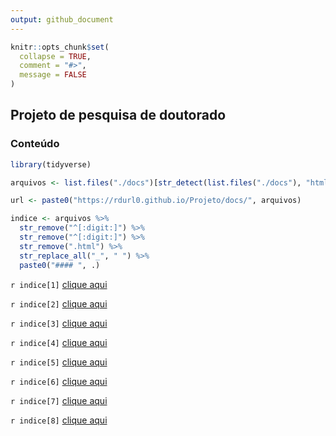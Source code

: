 ```yaml
---
output: github_document
---
```



```r
knitr::opts_chunk$set(
  collapse = TRUE,
  comment = "#>",
  message = FALSE
)
```

## Projeto de pesquisa de doutorado

### Conteúdo

```r
library(tidyverse)

arquivos <- list.files("./docs")[str_detect(list.files("./docs"), "html")]

url <- paste0("https://rdurl0.github.io/Projeto/docs/", arquivos)

indice <- arquivos %>% 
  str_remove("^[:digit:]") %>%
  str_remove("^[:digit:]") %>%
  str_remove(".html") %>%
  str_replace_all("_", " ") %>%
  paste0("#### ", .)
```



`r indice[1]` [clique aqui](`r url[1]`)

`r indice[2]` [clique aqui](`r url[2]`)

`r indice[3]` [clique aqui](`r url[3]`)

`r indice[4]` [clique aqui](`r url[4]`)

`r indice[5]` [clique aqui](`r url[5]`)

`r indice[6]` [clique aqui](`r url[6]`)

`r indice[7]` [clique aqui](`r url[7]`)

`r indice[8]` [clique aqui](`r url[8]`)
